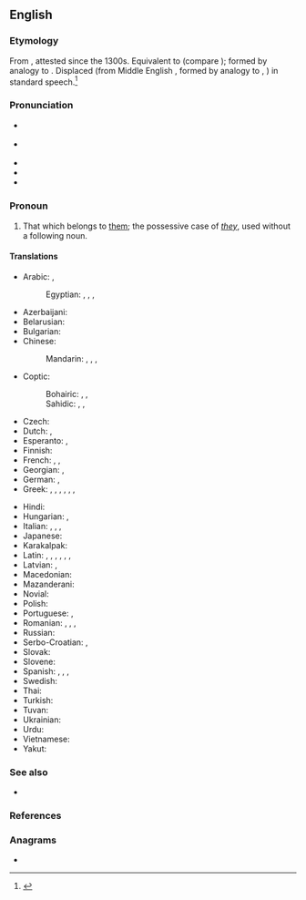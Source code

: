 ==English==

===Etymology===
From {{etyl|enm|en}} {{m|enm|theires}}, attested since the 1300s. Equivalent to {{suffix|en|their|s}} (compare {{m|en|-'s}}); formed by analogy to {{m|en|his}}. Displaced {{m|en|theirn}} (from Middle English {{m|enm|theiren}}, formed by analogy to {{m|en|mine}}, {{m|en|thine}}) in standard speech.<ref>{{R:Etymonline}}</ref>

===Pronunciation===
* {{a|UK}} {{IPA|en|/ðɛəz/|/ðɛːz/}}
* {{a|US}} {{IPA|en|/ðɛɚz/}}
* {{audio|en|en-us-theirs.ogg|Audio (US)}}
* {{rhymes|en|ɛə(r)z}}
* {{homophones|en|there's}}

===Pronoun===
{{head|en|pronoun|cat2=possessive pronouns|cat3=third person pronouns}}

# That which belongs to [[them]]; the possessive case of ''[[they]]'', used without a following noun.

====Translations====
{{trans-top|that which belongs to them}}
* Arabic: {{qualifier|belonging to two persons}} {{t|ar|لَهُمَا|m|f}}, {{qualifier|belonging to many persons}} {{t|ar|لَهُم|m}} {{t|ar|لَهُن|f}}
*: Egyptian: {{t|arz|ليهم|tr=līhom|sc=Arab}}, {{t|arz|بتاعهم|m|tr=betāʿhom|sc=Arab}}, {{t|arz|بتاعتهم|f|tr=betāʿethom|sc=Arab}}, {{t|arz|بتوعهم|p|tr=betōʿhom|sc=Arab}}
* Azerbaijani: {{t|az|onlarınkı}}
* Belarusian: {{t|be|іх}}
* Bulgarian: {{t|bg|те́хен}}
* Chinese:
*: Mandarin: {{t+|cmn|他們|alt=他們的|sc=Hani}}, {{t+|cmn|他们|alt=他们的|tr=tāmen de|sc=Hani}}, {{t+|cmn|她們|alt=她們的|sc=Hani}}, {{t+|cmn|她们|alt=她们的|tr=tāmen de|sc=Hani}} {{qualifier|of females}}
* Coptic:
*: Bohairic: {{t|cop|ⲫⲱⲟⲩ|m}}, {{t|cop|ⲑⲱⲟⲩ|f}}, {{t|cop|ⲛⲟⲩⲟⲩ|p}}
*: Sahidic: {{t|cop|ⲡⲱⲟⲩ|m}}, {{t|cop|ⲧⲱⲟⲩ|f}}, {{t|cop|ⲛⲟⲩⲟⲩ|p}}
* Czech: {{t+|cs|jejich}}
* Dutch: {{t|nl|het hunne}}, {{t|nl|de hunne}}
* Esperanto: {{t|eo|la ilia}}, {{t|eo|la sia}}
* Finnish: {{t+|fi|heidän}}
* French: {{t+|fr|le leur|f}}, {{t+|fr|la leur|f}}, {{t+|fr|les leurs|m-p|f-p}}
* Georgian: {{t|ka|მათი|sc=Geor}}, {{t|ka|იმათი|sc=Geor}}
* German: {{t-check|de|ihrs}}, {{t-check|de|[[von]] [[ihnen]]}} <!-- was "von ihnen" - assumed sum-of-parts; if an idiom, use {{t}} instead of {{t-SOP}}. see [[User:Kephir/gadgets/xte#Translation_fixing]] -->
* Greek: {{t+|el|δικός|alt=δικός τους|m}}, {{t|el|δικιά|alt=δικιά τους|f}}, {{t+|el|δική|alt=δική τους|f}}, {{t+|el|δικό|alt=δικό τους|n}}, {{t+|el|δικοί|alt=δικοί τους|m-p}}, {{t|el|δικές|alt=δικές τους|f-p}}, {{t|el|δικά|alt=δικά τους|n-p}}
{{trans-mid}}
* Hindi: {{t+|hi|उनका}}
* Hungarian: {{t+|hu|övék}}, {{t|hu|övéik}}
* Italian: {{t|it|il loro|m}}, {{t|it|la loro|f}}, {{t|it|i loro|m-p}}, {{t|it|le loro|f-p}}
* Japanese: {{t+|ja|彼ら|alt=彼らの|tr=かれらの, karera no}}
* Karakalpak: {{t|kaa|oniki}}
* Latin: {{t+|la|suus}}, {{t+|la|eorum}}, {{t+|la|earum}}, {{t|la|illorum}}, {{t|la|illarum}}, {{t+|la|horum}}, {{t+|la|harum}}
* Latvian: {{t+|lv|viņu}}, {{t|lv|viņējs}}
* Macedonian: {{t|mk|нивен}}
* Mazanderani: {{t|mzn|وشونی|tr=vešuni|sc=ps-Arab}}
* Novial: {{t|nov|lesen}}
* Polish: {{t+|pl|ich}}
* Portuguese: {{t+|pt|seu}}, {{t+|pt|deles}}
* Romanian: {{t|ro|al lor|m}}, {{t|ro|a lor|f}}, {{t|ro|ai lor|m-p}}, {{t|ro|ale lor|f-p}}
* Russian: {{t+|ru|их}}
* Serbo-Croatian: {{t|sh|њихов|sc=Cyrl}}, {{t|sh|njihov}}
* Slovak: {{t+|sk|ich}}
* Slovene: {{t+|sl|njíhov}}
* Spanish: {{t+|es|suyo|m}}, {{t+|es|suya|f}}, {{t+|es|suyos|m-p}}, {{t+|es|suyas|f-p}}
* Swedish: {{t+|sv|deras}}
* Thai: {{t|th|ของเขา|tr=kŏng kăo}}
* Turkish: {{t|tr|onlarınki}}
* Tuvan: {{t|tyv|оларныы}}
* Ukrainian: {{t|uk|їх}}
* Urdu: {{t|ur|ان کا|tr=un kā}}
* Vietnamese: {{t|vi|của họ}}
* Yakut: {{t|sah|кинилэр киэннэрэ}}
{{trans-bottom}}

===See also===
* {{projectlink|wikipedia|They}}

===References===
<references/>

===Anagrams===
* {{anagrams|en|a=ehirst|Reiths|Rieths|Ritesh|riseth|rithes|sireth}}